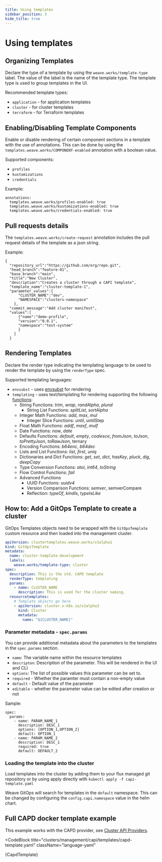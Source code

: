 ```yaml
---
title: Using templates
sidebar_position: 3
hide_title: true
---
```



# Using templates <TierLabel tiers="enterprise" />

## Organizing Templates

Declare the type of a template by using the `weave.works/template-type` label. The value of the label is the name of the template type. The template type is used to group templates in the UI.

Recommended template types:
- `application` - for application templates
- `cluster` - for cluster templates
- `terraform` - for Terraform templates

## Enabling/Disabling Template Components

Enable or disable rendering of certain component sections in a template with the use of annotations. This can be done by using the `templates.weave.works/COMPONENT-enabled` annotation with a boolean value.

Supported components:
- `profiles`
- `kustomizations`
- `credentials`

Example:
```
annotations:
  templates.weave.works/profiles-enabled: true
  templates.weave.works/kustomizations-enabled: true
  templates.weave.works/credentials-enabled: true
```

## Pull requests details

The `templates.weave.works/create-request` annotation includes the pull request details of the template as a json string.

Example:
```
{
  "repository_url":"https://github.com/org/repo.git",
  "head_branch":"feature-01",
  "base_branch":"main",
  "title":"New Cluster",
  "description":"Creates a cluster through a CAPI template",
  "template_name":"cluster-template-1",
  "parameter_values":{
      "CLUSTER_NAME":"dev",
      "NAMESPACE":"clusters-namespace"
    },
  "commit_message":"Add cluster manifest",
  "values":[
      {"name":"demo-profile",
      "version":"0.0.1",
      "namespace":"test-system"
      }
    ]
  }
```

## Rendering Templates

Declare the render type indicating the templating language to be used to render the template by using the `renderType` spec.

Supported templating languages:
- `envsubst` - uses [envsubst](https://github.com/a8m/envsubst) for rendering 
- `templating` - uses text/templating for rendering supporting the following [functions](http://masterminds.github.io/sprig/):
  - String Functions: *trim*, *wrap*, *randAlpha*, *plural*
    - String List Functions: *splitList*, *sortAlpha*
  - Integer Math Functions: *add*, *max*, *mul*
    - Integer Slice Functions: *until*, untilStep
  - Float Math Functions: *addf*, *maxf*, *mulf*
  - Date Functions: *now*, *date*
  - Defaults Functions: *default*, *empty*, *coalesce*, *fromJson*, *toJson*, *toPrettyJson*, *toRawJson*, ternary
  - Encoding Functions: *b64enc*, *b64dec*
  - Lists and List Functions: *list*, *first*, *uniq*
  - Dictionaries and Dict Functions: *get*, *set*, *dict*, *hasKey*, *pluck*, *dig*, *deepCopy*
  - Type Conversion Functions: *atoi*, *int64*, *toString*
  - Flow Control Functions: *fail*
  - Advanced Functions
    - UUID Functions: *uuidv4*
    - Version Comparison Functions: *semver*, semverCompare
    - Reflection: *typeOf*, *kindIs*, *typeIsLike*


## How to: Add a GitOps Template to create a cluster

GitOps Templates objects need to be wrapped with the `GitOpsTemplate` custom resource and then loaded into the management cluster.

```yaml
apiVersion: clustertemplates.weave.works/v1alpha1
kind: GitOpsTemplate
metadata:
  name: cluster-template-development
  labels:
    weave.works/template-type: cluster
spec:
  description: This is the std. CAPD template
  renderType: templating
  params:
    - name: CLUSTER_NAME
      description: This is used for the cluster naming.
  resourcetemplates:
    # Template objects go here
    - apiVersion: cluster.x-k8s.io/v1alpha3
      kind: Cluster
      metadata:
        name: "${CLUSTER_NAME}"
```

### Parameter metadata - `spec.params`

You can provide additional metadata about the parameters to the templates in the `spec.params` section.

- `name`: The variable name within the resource templates
- `descripton`: Description of the parameter. This will be rendered in the UI and CLI
- `options`: The list of possible values this parameter can be set to.
- `required` -  Whether the paramter must contain a non-empty value
- `default` - Default value of the parameter 
- `editable` - whether the parameter value can be edited after creation or not

Sample:
```
spec:
  params:
    - name: PARAM_NAME_1
      description: DESC_1
      options: [OPTION_1,OPTION_2]
      default: OPTION_1
    - name: PARAM_NAME_2
      description: DESC_1
      required: true
      default: DEFAULT_2
```


### Loading the template into the cluster

Load templates into the cluster by adding them to your flux managed git repository or by using apply directly with
`kubectl apply -f capi-template.yaml`

Weave GitOps will search for templates in the `default` namespace. This can be changed by configuring the `config.capi.namespace` value in the helm chart.

## Full CAPD docker template example

This example works with the CAPD provider, see [Cluster API Providers](../cluster-management/cluster-api-providers.mdx).


<CodeBlock
  title="clusters/management/capi/templates/capd-template.yaml"
  className="language-yaml"
>
  {CapdTemplate}
</CodeBlock>
